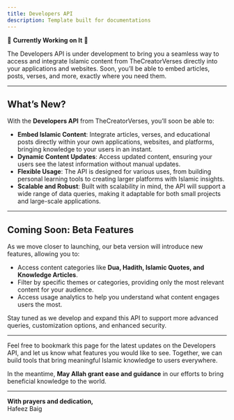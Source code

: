 ```yaml
---
title: Developers API
description: Template built for documentations
---
```


🚧 **Currently Working on It** 🚧

The Developers API is under development to bring you a seamless way to access and integrate Islamic content from TheCreatorVerses directly into your applications and websites. Soon, you’ll be able to embed articles, posts, verses, and more, exactly where you need them.

---

## What’s New?

With the **Developers API** from TheCreatorVerses, you’ll soon be able to:

- **Embed Islamic Content**: Integrate articles, verses, and educational posts directly within your own applications, websites, and platforms, bringing knowledge to your users in an instant.
- **Dynamic Content Updates**: Access updated content, ensuring your users see the latest information without manual updates.
- **Flexible Usage**: The API is designed for various uses, from building personal learning tools to creating larger platforms with Islamic insights.
- **Scalable and Robust**: Built with scalability in mind, the API will support a wide range of data queries, making it adaptable for both small projects and large-scale applications.

---

## Coming Soon: Beta Features

As we move closer to launching, our beta version will introduce new features, allowing you to:

- Access content categories like **Dua, Hadith, Islamic Quotes, and Knowledge Articles**.
- Filter by specific themes or categories, providing only the most relevant content for your audience.
- Access usage analytics to help you understand what content engages users the most.

Stay tuned as we develop and expand this API to support more advanced queries, customization options, and enhanced security.

---

Feel free to bookmark this page for the latest updates on the Developers API, and let us know what features you would like to see. Together, we can build tools that bring meaningful Islamic knowledge to users everywhere.

In the meantime, **May Allah grant ease and guidance** in our efforts to bring beneficial knowledge to the world.

---

**With prayers and dedication,**  
Hafeez Baig
